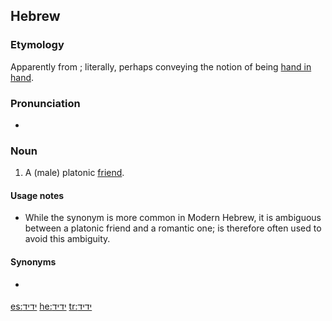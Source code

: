 ==Hebrew==

===Etymology===
Apparently from {{term|יד||hand|lang=he|sc=Hebr|tr=yad}}; literally, perhaps conveying the notion of being [[hand in hand]].

===Pronunciation===
* {{a|Modern Israeli}} {{IPA|/yəˈdid/|/yeˈdid/|lang=he}}

===Noun===
{{he-noun|g=m|wv=יְדִיד|f=ידידה|pl=ידידים|tr=yedíd}}

# A (male) platonic [[friend]].

====Usage notes====
* While the synonym {{term|lang=he|חבר|sc=Hebr|tr=khavér}} is more common in Modern Hebrew, it is ambiguous between a platonic friend and a romantic one; {{Hebr|יְדִיד}} is therefore often used to avoid this ambiguity.

====Synonyms====
* {{sense|friend}} {{onym|he|חבר|sc=Hebr|tr=khavér|g=m}}

[[es:ידיד]]
[[he:ידיד]]
[[tr:ידיד]]